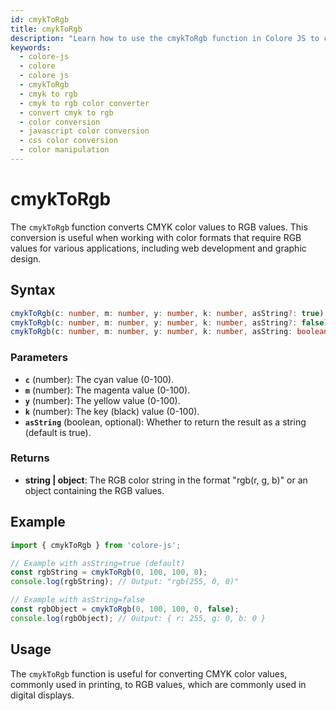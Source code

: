 ```yaml
---
id: cmykToRgb
title: cmykToRgb
description: "Learn how to use the cmykToRgb function in Colore JS to convert CMYK color values to RGB. This guide covers the syntax, parameters, examples, and practical applications for color conversion in your projects."
keywords:
  - colore-js
  - colore
  - colore js
  - cmykToRgb
  - cmyk to rgb
  - cmyk to rgb color converter
  - convert cmyk to rgb
  - color conversion
  - javascript color conversion
  - css color conversion
  - color manipulation
---
```



<StructuredData />

# cmykToRgb

The `cmykToRgb` function converts CMYK color values to RGB values. This conversion is useful when working with color formats that require RGB values for various applications, including web development and graphic design.

## Syntax

```typescript
cmykToRgb(c: number, m: number, y: number, k: number, asString?: true): string;
cmykToRgb(c: number, m: number, y: number, k: number, asString?: false): { r: number; g: number; b: number };
cmykToRgb(c: number, m: number, y: number, k: number, asString: boolean = true): string | { r: number; g: number; b: number };
```

### Parameters

- **`c`** (number): The cyan value (0-100).
- **`m`** (number): The magenta value (0-100).
- **`y`** (number): The yellow value (0-100).
- **`k`** (number): The key (black) value (0-100).
- **`asString`** (boolean, optional): Whether to return the result as a string (default is true).

### Returns

- **string | object**: The RGB color string in the format "rgb(r, g, b)" or an object containing the RGB values.

## Example

```typescript
import { cmykToRgb } from 'colore-js';

// Example with asString=true (default)
const rgbString = cmykToRgb(0, 100, 100, 0);
console.log(rgbString); // Output: "rgb(255, 0, 0)"

// Example with asString=false
const rgbObject = cmykToRgb(0, 100, 100, 0, false);
console.log(rgbObject); // Output: { r: 255, g: 0, b: 0 }
```

## Usage

The `cmykToRgb` function is useful for converting CMYK color values, commonly used in printing, to RGB values, which are commonly used in digital displays.

